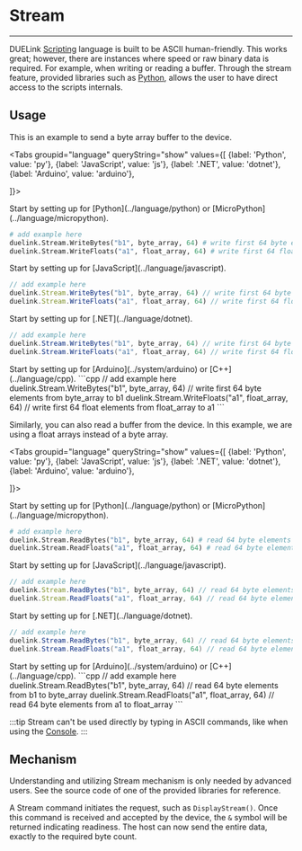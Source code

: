 
# Stream

---

DUELink [Scripting](scripting) language is built to be ASCII human-friendly. This works great; however, there are instances where speed or raw binary data is required. For example, when writing or reading a buffer. Through the stream feature, provided libraries such as [Python](../language/python), allows the user to have direct access to the scripts internals.

## Usage

This is an example to send a byte array buffer to the device.

<Tabs groupid="language" queryString="show"
  values={[
    {label: 'Python', value: 'py'},
    {label: 'JavaScript', value: 'js'},
    {label: '.NET', value: 'dotnet'},
    {label: 'Arduino', value: 'arduino'},

]}>

<TabItem value="py">
Start by setting up for [Python](../language/python) or [MicroPython](../language/micropython).

```py
# add example here
duelink.Stream.WriteBytes("b1", byte_array, 64) # write first 64 byte elements from byte_array to b1
duelink.Stream.WriteFloats("a1", float_array, 64) # write first 64 float elements from float_array to a1
```
</TabItem>

<TabItem value="js">
Start by setting up for [JavaScript](../language/javascript).

```js
// add example here
duelink.Stream.WriteBytes("b1", byte_array, 64) // write first 64 byte elements from byte_array to b1
duelink.Stream.WriteFloats("a1", float_array, 64) // write first 64 float elements from float_array to a1
```
</TabItem>

<TabItem value="dotnet">
Start by setting up for [.NET](../language/dotnet).

```csharp
// add example here
duelink.Stream.WriteBytes("b1", byte_array, 64) // write first 64 byte elements from byte_array to b1
duelink.Stream.WriteFloats("a1", float_array, 64) // write first 64 float elements from float_array to a1
```

</TabItem>

<TabItem value="arduino">
Start by setting up for [Arduino](../system/arduino) or [C++](../language/cpp).
```cpp
// add example here
duelink.Stream.WriteBytes("b1", byte_array, 64) // write first 64 byte elements from byte_array to b1
duelink.Stream.WriteFloats("a1", float_array, 64) // write first 64 float elements from float_array to a1
```

</TabItem>
</Tabs>


Similarly, you can also read a buffer from the device. In this example, we are using a float arrays instead of a byte array.


<Tabs groupid="language" queryString="show"
  values={[
    {label: 'Python', value: 'py'},
    {label: 'JavaScript', value: 'js'},
    {label: '.NET', value: 'dotnet'},
    {label: 'Arduino', value: 'arduino'},

]}>

<TabItem value="py">
Start by setting up for [Python](../language/python) or [MicroPython](../language/micropython).

```py
# add example here
duelink.Stream.ReadBytes("b1", byte_array, 64) # read 64 byte elements from b1 to byte_array
duelink.Stream.ReadFloats("a1", float_array, 64) # read 64 byte elements from a1 to float_array
```
</TabItem>

<TabItem value="js">
Start by setting up for [JavaScript](../language/javascript).

```js
// add example here
duelink.Stream.ReadBytes("b1", byte_array, 64) // read 64 byte elements from b1 to byte_array
duelink.Stream.ReadFloats("a1", float_array, 64) // read 64 byte elements from a1 to float_array
```
</TabItem>

<TabItem value="dotnet">
Start by setting up for [.NET](../language/dotnet).

```csharp
// add example here
duelink.Stream.ReadBytes("b1", byte_array, 64) // read 64 byte elements from b1 to byte_array
duelink.Stream.ReadFloats("a1", float_array, 64) // read 64 byte elements from a1 to float_array
```

</TabItem>

<TabItem value="arduino">
Start by setting up for [Arduino](../system/arduino) or [C++](../language/cpp).
```cpp
// add example here
duelink.Stream.ReadBytes("b1", byte_array, 64) // read 64 byte elements from b1 to byte_array
duelink.Stream.ReadFloats("a1", float_array, 64) // read 64 byte elements from a1 to float_array
```

</TabItem>
</Tabs>

:::tip
Stream can't be used directly by typing in ASCII commands, like when using the [Console](../console).
:::

## Mechanism

Understanding and utilizing Stream mechanism is only needed by advanced users. See the source code of one of the provided libraries for reference.

A Stream command initiates the request, such as `DisplayStream()`. Once this command is received and accepted by the device, the `&` symbol will be returned indicating readiness. The host can now send the entire data, exactly to the required byte count.
